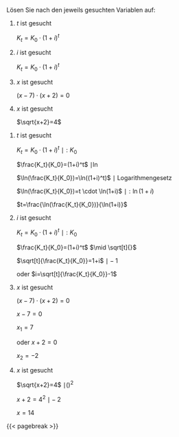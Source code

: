 Lösen Sie nach den jeweils gesuchten Variablen auf:

::: {.content-hidden when-profile="solved" when-meta="show-solutions.101010"}
#. $t$ ist gesucht

   $K_t=K_0 \cdot (1+i)^t$

#. $i$ ist gesucht

   $K_t=K_0 \cdot (1+i)^t$

#. $x$ ist gesucht

   $(x-7) \cdot (x+2)=0$

#. $x$ ist gesucht

   $\sqrt{x+2}=4$
:::

::: {.content-visible when-profile="solved" when-meta="show-solutions.101010"}
#. $t$ ist gesucht

   $K_t=K_0 \cdot (1+i)^t$ $\mid :K_0$

   $\frac{K_t}{K_0}=(1+i)^t$ $\mid \ln$

   $\ln(\frac{K_t}{K_0})=\ln((1+i)^t)$ $\mid$ Logarithmengesetz

   $\ln(\frac{K_t}{K_0})=t \cdot \ln(1+i)$ $\mid :\ln(1+i)$

   $t=\frac{\ln(\frac{K_t}{K_0})}{\ln(1+i)}$

#. $i$ ist gesucht

   $K_t=K_0 \cdot (1+i)^t$ $\mid :K_0$

   $\frac{K_t}{K_0}=(1+i)^t$ $\mid \sqrt[t]{}$

   $\sqrt[t]{\frac{K_t}{K_0}}=1+i$ $\mid -1$

   oder $i=\sqrt[t]{\frac{K_t}{K_0}}-1$

#. $x$ ist gesucht

   $(x-7) \cdot (x+2)=0$

   $x-7=0$

   $x_1=7$

   oder $x+2=0$

   $x_2=-2$

#. $x$ ist gesucht

   $\sqrt{x+2}=4$ $\mid ()^2$

   $x+2=4^2$ $\mid -2$

   $x=14$

{{< pagebreak >}}
:::
